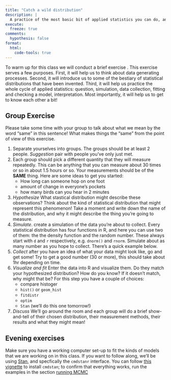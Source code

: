 ```yaml
---
title: "Catch a wild distribution"
description: |
  A practice of the most basic bit of applied statistics you can do, and a foundation for what comes next.
execute:
  freeze: true
comments:
  hypothesis: false
format:
  html:
    code-tools: true
---
```



To warm up for this class we will conduct a brief exercise . This exercise serves a few purposes. First, it will help us to think about data generating processes. Second, it will introduce us to some of the bestiary of statistical distributions that have been invented. Third, it will help us practice the whole cycle of applied statistics: question, simulation, data collection, fitting and checking a model, interpretation. Most importantly, it will help us to get to know each other a bit! 

## Group Exercise

<aside>Please take some time with your group to talk about what we mean by the word "same" in this sentence! What makes things the "same" from the point of view of this exercise.</aside>

1. Separate yourselves into groups. The groups should be at least 2 people. _Suggestion_ pair with people you've only just met.
1. Each group should pick a different quantity that they will measure repeatedly. This can be anything that you can measure about 30 times or so in about 1.5 hours or so. Your measurements should be of the **SAME** thing.   Here are some ideas to get you started:
    * How long can someone hop on one foot 
    * amount of change in everyone's pockets
    * how many birds can you hear in 2 minutes
1. *Hypothesize* What stastical distribution might describe these observations? Think about the kind of statistical distribution that might represent this phenomenon! Take a moment and write down the name of the distribution, and why it might describe the thing you're going to measure.  
2. *Simulate*. create a simulation of the data you're about to collect. Every statistical distribution has four functions in R, and here you can use two of them: the the density function and the random number. These always start with `d` and `r` respectively, e.g. `dnorm()` and `rnorm`. Simulate about as many number as you hope to collect. There's a quick example below.  
3. *Collect* after you have an idea of what your data might look like, go and get some! Try to get a good number (30 or more), this should take about 1hr depending on time.  
1. *Visualize and fit* Enter the data into R and visualize them. Do they match your hypothesized distribution? How do you know? If it doesn't match, why might that be? For this step you have a couple of choices: 
    * compare histoger
    * `hist()` or `geom_hist`
    * `fitdistr`
    * `optim`
    * `Stan` (we'll do this one tomorrow!)
1. *Discuss* We'll go around the room and each group will do a brief show-and-tell of their chosen distribution, their measurement methods, their results and what they might mean!


## Evening exercises

Make sure you have a working computer set-up to fit the kinds of models that we are working on in this class. 
If you want to follow along, we'll be using [Stan](https://mc-stan.org/), and specfically the `cmdstanr` interface. You can follow [this vignette](https://mc-stan.org/cmdstanr/articles/cmdstanr.html) to install `cmdstan`; to confirm that everything works, run the examples in the section [running MCMC](https://mc-stan.org/cmdstanr/articles/cmdstanr.html#running-mcmc)